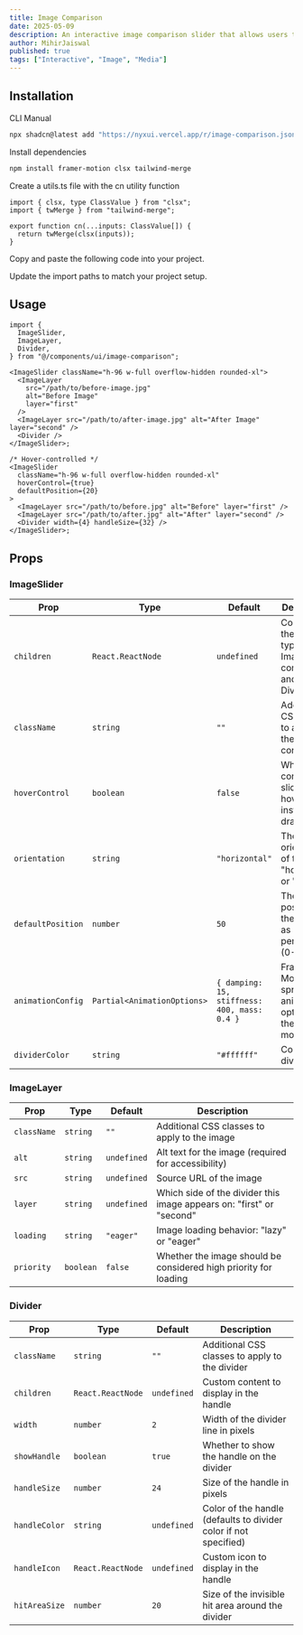 ```yaml
---
title: Image Comparison
date: 2025-05-09
description: An interactive image comparison slider that allows users to drag or hover to reveal two different images.
author: MihirJaiswal
published: true
tags: ["Interactive", "Image", "Media"]
---
```


<ComponentPreview name="image-comparison-demo" />

## Installation

<Tabs defaultValue="cli">

<TabsList>
  <TabsTrigger value="cli">CLI</TabsTrigger>
  <TabsTrigger value="manual">Manual</TabsTrigger>
</TabsList>
<TabsContent value="cli">

```bash
npx shadcn@latest add "https://nyxui.vercel.app/r/image-comparison.json"
```

</TabsContent>

<TabsContent value="manual">

<Steps>

<Step>Install dependencies</Step>

```bash
npm install framer-motion clsx tailwind-merge
```

<Step>Create a utils.ts file with the cn utility function</Step>

```tsx
import { clsx, type ClassValue } from "clsx";
import { twMerge } from "tailwind-merge";

export function cn(...inputs: ClassValue[]) {
  return twMerge(clsx(inputs));
}
```

<Step>Copy and paste the following code into your project.</Step>

<ComponentSource name="image-comparison" />

<Step>Update the import paths to match your project setup.</Step>

</Steps>

</TabsContent>

</Tabs>

## Usage

```tsx
import {
  ImageSlider,
  ImageLayer,
  Divider,
} from "@/components/ui/image-comparison";
```

```tsx
<ImageSlider className="h-96 w-full overflow-hidden rounded-xl">
  <ImageLayer
    src="/path/to/before-image.jpg"
    alt="Before Image"
    layer="first"
  />
  <ImageLayer src="/path/to/after-image.jpg" alt="After Image" layer="second" />
  <Divider />
</ImageSlider>;
```

```tsx
/* Hover-controlled */
<ImageSlider
  className="h-96 w-full overflow-hidden rounded-xl"
  hoverControl={true}
  defaultPosition={20}
>
  <ImageLayer src="/path/to/before.jpg" alt="Before" layer="first" />
  <ImageLayer src="/path/to/after.jpg" alt="After" layer="second" />
  <Divider width={4} handleSize={32} />
</ImageSlider>;
```

## Props

### ImageSlider

| Prop              | Type                        | Default                                      | Description                                                          |
| ----------------- | --------------------------- | -------------------------------------------- | -------------------------------------------------------------------- |
| `children`        | `React.ReactNode`           | `undefined`                                  | Content of the slider, typically ImageLayer components and a Divider |
| `className`       | `string`                    | `""`                                         | Additional CSS classes to apply to the container                     |
| `hoverControl`    | `boolean`                   | `false`                                      | Whether to control the slider by hovering instead of dragging        |
| `orientation`     | `string`                    | `"horizontal"`                               | The orientation of the slider: "horizontal" or "vertical"            |
| `defaultPosition` | `number`                    | `50`                                         | The initial position of the divider as a percentage (0-100)          |
| `animationConfig` | `Partial<AnimationOptions>` | `{ damping: 15, stiffness: 400, mass: 0.4 }` | Framer Motion spring animation options for the slider movement       |
| `dividerColor`    | `string`                    | `"#ffffff"`                                  | Color of the divider line                                            |

### ImageLayer

| Prop        | Type      | Default     | Description                                                          |
| ----------- | --------- | ----------- | -------------------------------------------------------------------- |
| `className` | `string`  | `""`        | Additional CSS classes to apply to the image                         |
| `alt`       | `string`  | `undefined` | Alt text for the image (required for accessibility)                  |
| `src`       | `string`  | `undefined` | Source URL of the image                                              |
| `layer`     | `string`  | `undefined` | Which side of the divider this image appears on: "first" or "second" |
| `loading`   | `string`  | `"eager"`   | Image loading behavior: "lazy" or "eager"                            |
| `priority`  | `boolean` | `false`     | Whether the image should be considered high priority for loading     |

### Divider

| Prop          | Type              | Default     | Description                                                      |
| ------------- | ----------------- | ----------- | ---------------------------------------------------------------- |
| `className`   | `string`          | `""`        | Additional CSS classes to apply to the divider                   |
| `children`    | `React.ReactNode` | `undefined` | Custom content to display in the handle                          |
| `width`       | `number`          | `2`         | Width of the divider line in pixels                              |
| `showHandle`  | `boolean`         | `true`      | Whether to show the handle on the divider                        |
| `handleSize`  | `number`          | `24`        | Size of the handle in pixels                                     |
| `handleColor` | `string`          | `undefined` | Color of the handle (defaults to divider color if not specified) |
| `handleIcon`  | `React.ReactNode` | `undefined` | Custom icon to display in the handle                             |
| `hitAreaSize` | `number`          | `20`        | Size of the invisible hit area around the divider                |
